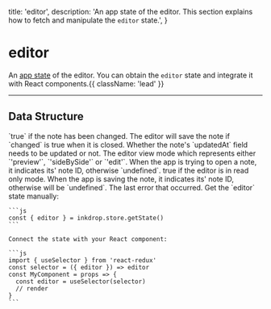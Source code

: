   title: 'editor',
  description: 'An app state of the editor. This section explains how to fetch and manipulate the `editor` state.',
}

# editor

An [app state](/guides/flux-architecture) of the editor.
You can obtain the `editor` state and integrate it with React components.{{ className: 'lead' }}


---

## Data Structure

<Row>
  <Col>
    <Properties>
      <Property name="changed" type="boolean">
        `true` if the note has been changed. 
        The editor will save the note if `changed` is true when it is closed.
      </Property>
      <Property name="needsUpdatingDate" type="boolean">
        Whether the note's `updatedAt` field needs to be updated or not.
      </Property>
      <Property name="viewMode" type="'preview' | 'sideBySide' | 'edit'">
        The editor view mode which represents either `'preview'`, `'sideBySide'` or `'edit'`.
      </Property>
      <Property name="openingNoteId" type="string | undefined">
        When the app is trying to open a note, it indicates its' note ID, otherwise `undefined`.
      </Property>
      <Property name="readOnly" type="boolean">
        true if the editor is in read only mode.
      </Property>
      <Property name="savingNoteId" type="string | undefined">
        When the app is saving the note, it indicates its' note ID, otherwise will be `undefined`.
      </Property>
      <Property name="lastError" type="AssistiveError | undefined">
        The last error that occurred.
      </Property>   
    </Properties>
  </Col>
  <Col sticky>
    Get the `editor` state manually:

    ```js
    const { editor } = inkdrop.store.getState()
    ```

    Connect the state with your React component:

    ```js
    import { useSelector } from 'react-redux'
    const selector = ({ editor }) => editor
    const MyComponent = props => {
      const editor = useSelector(selector)
      // render
    }
    ```
  </Col>
</Row>
